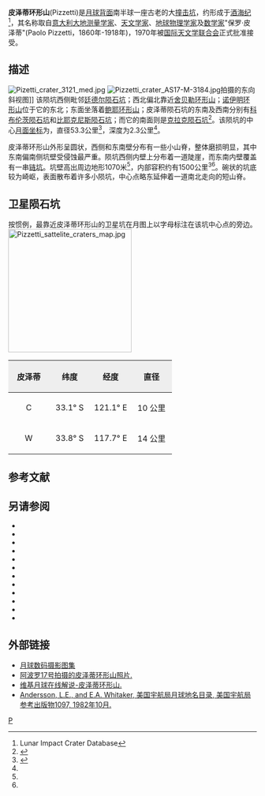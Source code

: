 {{lunar crater data|
 image=Normal pizzetti-clem1.jpg|240px|
 caption=[[克莱门汀号|克莱门汀号]]拍摄的图像|
 latitude=35.06|
 N_or_S=S|
 longitude=119.29|
 E_or_W=E|
 diameter=53.3公里|
 depth=2.3公里|
 colong=240|
 eponym=保罗·皮泽蒂}}

'''皮泽蒂环形山'''(Pizzetti)是[[月球背面|月球背面]]南半球一座古老的大[[撞击坑|撞击坑]]，约形成于[[酒海纪|酒海纪]]<ref name=LICD>Lunar Impact Crater Database</ref>，其名称取自[[意大利|意大利]][[大地测量学|大地测量学家]]、[[天文学家|天文学家]]、[[地球物理学|地球物理学家]]及[[数学家|数学家]]"保罗·皮泽蒂"(Paolo Pizzetti，1860年-1918年)，1970年被[[国际天文学联合会|国际天文学联合会]]正式批准接受。

==描述==
[[File:Pizetti_crater_3121_med.jpg|thumb]]
[[File:Pizzetti_crater_AS17-M-3184.jpg|thumb]]拍摄的东向斜视图]]
该陨坑西侧毗邻[[廷德尔陨石坑|廷德尔陨石坑]]；西北偏北靠近[[舍贝勒环形山|舍贝勒环形山]]；[[诺伊明环形山|诺伊明环形山]]位于它的东北；东面坐落着[[鲍耶环形山|鲍耶环形山]]；皮泽蒂陨石坑的东南及西南分别有[[科布伦茨陨石坑|科布伦茨陨石坑]]和[[比耶克尼斯陨石坑|比耶克尼斯陨石坑]]；而它的南面则是[[克拉克陨石坑|克拉克陨石坑]]<ref>{{Cite web |url=http://planetarynames.wr.usgs.gov/images/Lunar/lac_117_wac.pdf |title=Crater Pizzetti on LAC-117 map |access-date=2016-07-25 |archive-date=2021-05-07 |archive-url=https://web.archive.org/web/20210507074541/https://planetarynames.wr.usgs.gov/images/Lunar/lac_117_wac.pdf |dead-url=no }}</ref>。该陨坑的中心[[月面坐标|月面坐标]]为{{Coord|35.06|S|119.29|E|globe:Moon|nogoogle=1|noosm=1}}，直径53.3公里<ref name="IAU">{{Cite web |url=http://planetarynames.wr.usgs.gov/Feature/4746 |title=Directory of the International Astronomical Union |access-date=2016-07-25 |archive-date=2019-08-05 |archive-url=https://web.archive.org/web/20190805205426/https://planetarynames.wr.usgs.gov/Feature/4746 |dead-url=no }}</ref>，深度为2.3公里<ref name="LICD"/>。

皮泽蒂环形山外形呈圆状，西侧和东南壁分布有一些小山脊，整体磨损明显，其中东南偏南侧坑壁受侵蚀最严重。陨坑西侧内壁上分布着一道陡崖，而东南内壁覆盖有一串[[链坑|链坑]]。坑壁高出周边地形1070米<ref name="LICD"/>，内部容积约有1500公里<sup>3</sup><ref name="LICD"/>。碗状的坑底较为崎岖，表面散布着许多小陨坑，中心点略东延伸着一道南北走向的短山脊。

==卫星陨石坑==
按惯例，最靠近皮泽蒂环形山的卫星坑在月图上以字母标注在该坑中心点的旁边。
[[Image:Pizzetti_sattelite_craters_map.jpg|250px]]

{| class="wikitable"
!width="25%" style="background:#eeeeee;" |皮泽蒂 
!width="25%" style="background:#eeeeee;" |纬度
!width="25%" style="background:#eeeeee;" |经度
!width="25%" style="background:#eeeeee;" |直径
|-
|align="center"|C
|align="center"|33.1° S
|align="center"|121.1° E
|align="center"|10 公里
|-
|align="center"|W
|align="center"|33.8° S
|align="center"|117.7° E
|align="center"|14 公里
|}{{clear}}
== 参考文献 ==
{{Reflist}}

==另请参阅==
{{refbegin}}
* {{cite book
  | last1 = Andersson
  | first1 = L. E.
  | last2 = Whitaker
  | first2 = E. A.
  | authorlink2 = Ewen Whitaker
  | date = 1982
  | title = [[NASA|NASA]] Catalogue of Lunar Nomenclature
  | publisher = NASA RP-1097
  | ref = harv
  }}
* {{cite web
  | last = Blue
  | first = Jennifer
  | date = July 25, 2007
  | title = Gazetteer of Planetary Nomenclature
  | publisher = [[United_States_Geological_Survey|USGS]]
  | url = http://planetarynames.wr.usgs.gov/
  | accessdate = 2007-08-05
  | ref = harv
  | archive-date = 2014-09-24
  | archive-url = https://web.archive.org/web/20140924155446/http://planetarynames.wr.usgs.gov/Page/GANYMEDE/target
  | dead-url = no
  }}
* {{cite book
  | last1 = Bussey
  | first1 = B.
  | authorlink1 = Ben Bussey
  | last2 = Spudis
  | first2 = P.
  | authorlink2 = Paul Spudis
  | date = 2004
  | title = The Clementine Atlas of the Moon
  | publisher = Cambridge University Press
  | location = New York
  | isbn = 978-0-521-81528-4
  | ref = harv
  }}
* {{cite book
  | last1 = Cocks
  | first1 = Elijah E.
  | last2 = Cocks
  | first2 = Josiah C.
  | date = 1995
  | title = Who's Who on the Moon: A Biographical Dictionary of Lunar Nomenclature
  | url = https://archive.org/details/isbn_9780936389271
  | publisher = Tudor Publishers
  | isbn = 978-0-936389-27-1
  | ref = harv
  }}
* {{cite web
  | last = McDowell
  | first = Jonathan
  | date = July 15, 2007
  | url = http://host.planet4589.org/astro/lunar/
  | title = Lunar Nomenclature
  | publisher = Jonathan's Space Report
  | accessdate = 2007-10-24
  | ref = harv
  | archive-date = 2012-05-26
  | archive-url = https://www.webcitation.org/67wcYNfK3?url=http://host.planet4589.org/astro/lunar/
  | dead-url = no
  }}
* {{cite journal| last1 = Menzel| first1 = D. H.| last2 = Minnaert| first2 = M.| last3 = Levin| first3 = B.| last4 = Dollfus| first4 = A.| last5 = Bell| first5 = B.| title = Report on Lunar Nomenclature by the Working Group of Commission 17 of the IAU| doi = 10.1007/BF00171763| journal = Space Science Reviews| volume = 12| issue = 2| pages = 136–186| date = 1971| bibcode = 1971SSRv...12..136M| ref = harv}}
* {{cite book
  | first = Patrick
  | last = Moore
  | authorlink = Patrick Moore
  | date = 2001
  | title = On the Moon
  | url = https://archive.org/details/patrickmooreonmo00patr
  | publisher = Sterling Publishing Co.
  | isbn = 978-0-304-35469-6
  | ref = harv
  }}
* {{cite book
  | first = Fred W.
  | last = Price
  | date = 1988
  | title = The Moon Observer's Handbook
  | publisher = Cambridge University Press
  | isbn = 978-0-521-33500-3
  | ref = harv
  }}
* {{cite book
  | last = Rükl
  | first = Antonín
  | authorlink = Antonín Rükl
  | date = 1990
  | title = Atlas of the Moon
  | publisher = Kalmbach Books
  | isbn = 978-0-913135-17-4
  | ref = harv
  }}
* {{cite book
  | last = Webb
  | first = Rev. T. W.
  | authorlink = Thomas William Webb
  | date = 1962
  | title = Celestial Objects for Common Telescopes
  | url = https://archive.org/details/celestialobjects00webb
  | edition = 6th revised
  | publisher = Dover
  | isbn = 978-0-486-20917-3
  | ref = harv
  }}
* {{cite book
  | first = Ewen A.
  | last = Whitaker
  | authorlink = Ewen Whitaker
  | date = 1999
  | title = Mapping and Naming the Moon
  | publisher = Cambridge University Press
  | isbn = 978-0-521-62248-6
  | ref = harv
  }}
* {{cite book
  | first = Peter T.
  | last = Wlasuk
  | date = 2000
  | title = Observing the Moon
  | publisher = Springer
  | isbn = 978-1-85233-193-1
  | ref = harv
 }}
{{refend}}

==外部链接==
*[http://www.lpi.usra.edu/resources/lunar_orbiter/bin/srch_nam.shtml?Pizzetti%7C0 月球数码摄影图集] {{Wayback|url=http://www.lpi.usra.edu/resources/lunar_orbiter/bin/srch_nam.shtml?Pizzetti%7C0 |date=20201127013046 }}
*[http://www.lpi.usra.edu/resources/apollo/search/feature/?feature=Pizzetti 阿波罗17号拍摄的皮泽蒂环形山照片.] {{Wayback|url=http://www.lpi.usra.edu/resources/apollo/search/feature/?feature=Pizzetti |date=20201127012604 }}
*[http://the-moon.wikispaces.com/Pizzetti 维基月球在线解说-皮泽蒂环形山.] {{Wayback|url=http://the-moon.wikispaces.com/Pizzetti |date=20180531121751 }}
*[http://planet4589.org/astro/lunar/RP-1097.pdf Andersson, L.E., and E.A. Whitaker, 美国宇航局月球地名目录, 美国宇航局参考出版物1097, 1982年10月.] {{Wayback|url=http://planet4589.org/astro/lunar/RP-1097.pdf |date=20141006125838 }}

[[Category:月球环形山|P]]
{{月球環形山 (O-Q)}}